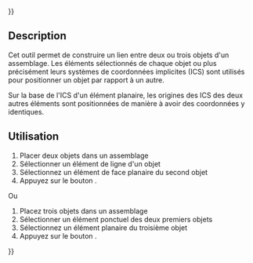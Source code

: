 {{UnfinishedDocu{{#translation:}}}}
<languages/>

{{Docnav/fr
|[[Assembly3_ConstraintSymmetricLine/fr|Contrainte symétrie par une ligne]]
|[[Assembly3_ConstraintPointsVertical/fr|Contrainte alignement vertical]]
|[[Assembly3_Workbench/fr|Assembly3]]
|IconL=Assembly_ConstraintSymmetricLine.svg
|IconR=Assembly_ConstraintPointsVertical.svg
|IconC=Assembly3_workbench_icon.svg
}}

{{GuiCommand/fr
|Name=Assembly3 ConstraintPointsHorizontal
|Name/fr=Assembly3 Contrainte alignement horizontal
|Icon=Assembly_ConstraintPointsHorizontal.svg
|Workbenches=[[Assembly3_Workbench/fr|Assembly3]]
}}

== Description ==

Cet outil permet de construire un lien entre deux ou trois objets d'un assemblage. Les éléments sélectionnés de chaque objet ou plus précisément leurs systèmes de coordonnées implicites (ICS) sont utilisés pour positionner un objet par rapport à un autre.

Sur la base de l'ICS d'un élément planaire, les origines des ICS des deux autres éléments sont positionnées de manière à avoir des coordonnées y identiques.

<span id="Usage"></span>
== Utilisation == 

# Placer deux objets dans un assemblage
# Sélectionner un élément de ligne d'un objet
# Sélectionnez un élément de face planaire du second objet
# Appuyez sur le bouton {{Button|[[Image:Assembly_ConstraintPointsHorizontal.svg|16px]] [[Assembly3_ConstraintPointsHorizontal/fr|Points horizontal]]}}.

Ou

# Placez trois objets dans un assemblage
# Sélectionner un élément ponctuel des deux premiers objets
# Sélectionnez un élément planaire du troisième objet
# Appuyez sur le bouton {{Button|[[Image:Assembly_ConstraintPointsHorizontal.svg|16px]] [[Assembly3_ConstraintPointsHorizontal/fr|Points horizontal]]}}.

   
{{Docnav/fr
|[[Assembly3_ConstraintSymmetricLine/fr|Contrainte symétrie par une ligne]]
|[[Assembly3_ConstraintPointsVertical/fr|Contrainte alignement vertical]]
|[[Assembly3_Workbench/fr|Assembly3]]
|IconL=Assembly_ConstraintSymmetricLine.svg
|IconR=Assembly_ConstraintPointsVertical.svg
|IconC=Assembly3_workbench_icon.svg
}}

{{Userdocnavi{{#translation:}}}}
